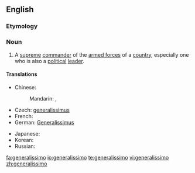 ==English==
{{wikipedia}}

===Etymology===
{{etyl|it}}

===Noun===
{{en-noun}}

# {{military}} A [[supreme]] [[commander]] of the [[armed forces]] of a [[country]], especially one who is also a [[political]] [[leader]].

====Translations====
{{trans-top|supreme commander}}
* Chinese:
*: Mandarin: {{t|zh|大元帥|sc=Hani}},  {{t|zh|大元帅|tr=dàyuánshuài|sc=Hani}}
* Czech: [[generalissimus]] {{m}}
* French: {{t|fr|généralissime|m}}
* German: [[Generalissimus]] {{m}}
{{trans-mid}}
* Japanese: {{t|ja|総統|tr=そうとう, sōtō|sc=Jpan}}
* Korean: {{t|ko|총통|sc=Kore}}
* Russian: {{t|ru|генералиссимус|m|tr=generalíssimus|sc=Cyrl}}
{{trans-bottom}}

[[fa:generalissimo]]
[[io:generalissimo]]
[[te:generalissimo]]
[[vi:generalissimo]]
[[zh:generalissimo]]